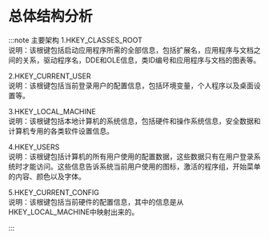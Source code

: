 
# 总体结构分析

:::note  主要架构
 1.HKEY_CLASSES_ROOT<br/>
 说明：该根键包括启动应用程序所需的全部信息，包括扩展名，应用程序与文档之间的关系，驱动程序名，DDE和OLE信息，类ID编号和应用程序与文档的图表等。<br/>

 2.HKEY_CURRENT_USER<br/>
 说明：该根键包括当前登录用户的配置信息，包括环境变量，个人程序以及桌面设置等。<br/>

 3.HKEY_LOCAL_MACHINE<br/>
 说明：该根键包括本地计算机的系统信息，包括硬件和操作系统信息，安全数据和计算机专用的各类软件设置信息。<br/>

 4.HKEY_USERS<br/>
 说明：该根键包括计算机的所有用户使用的配置数据，这些数据只有在用户登录系统时才能访问。这些信息告诉系统当前用户使用的图标，激活的程序组，开始菜单的内容、颜色以及字体。<br/>
 
 5.HKEY_CURRENT_CONFIG<br/>
 说明：该根键包括当前硬件的配置信息，其中的信息是从HKEY_LOCAL_MACHINE中映射出来的。<br/>

:::
